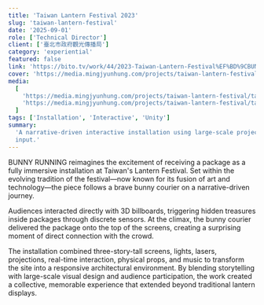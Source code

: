 ```yaml
---
title: 'Taiwan Lantern Festival 2023'
slug: 'taiwan-lantern-festival'
date: '2025-09-01'
role: ['Technical Director']
client: ['臺北市政府觀光傳播局']
category: 'experiential'
featured: false
link: 'https://bito.tv/work/44/2023-Taiwan-Lantern-Festival%EF%BD%9CBUNNY-RUNNING'
cover: 'https://media.mingjyunhung.com/projects/taiwan-lantern-festival/taiwan-lantern-festival_reel-1080p.mp4'
media:
  [
    'https://media.mingjyunhung.com/projects/taiwan-lantern-festival/taiwan-lantern-festival_reel-1080p.mp4',
    'https://media.mingjyunhung.com/projects/taiwan-lantern-festival/taiwan-lantern-festival_001.png',
  ]
tags: ['Installation', 'Interactive', 'Unity']
summary:
  'A narrative-driven interactive installation using large-scale projections and real-time audience
  input.'
---
```


BUNNY RUNNING reimagines the excitement of receiving a package as a fully immersive installation at
Taiwan's Lantern Festival. Set within the evolving tradition of the festival—now known for its
fusion of art and technology—the piece follows a brave bunny courier on a narrative-driven journey.

Audiences interacted directly with 3D billboards, triggering hidden treasures inside packages
through discrete sensors. At the climax, the bunny courier delivered the package onto the top of the
screens, creating a surprising moment of direct connection with the crowd.

The installation combined three-story-tall screens, lights, lasers, projections, real-time
interaction, physical props, and music to transform the site into a responsive architectural
environment. By blending storytelling with large-scale visual design and audience participation, the
work created a collective, memorable experience that extended beyond traditional lantern displays.
